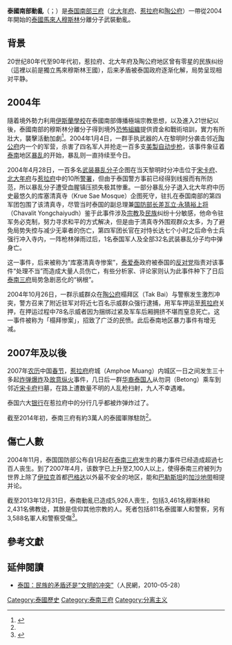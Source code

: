 {{update|time=2019-09-09T01:55:03+00:00}}
{{Infobox Military Conflict
|conflict = 泰國南部動亂
|partof = 
|image = Souththailandmap.GIF
|image_size= 300px
|date = 2004年1月4日至今
|place = {{THA}}南部的[[宋卡府|宋卡府]]、[[北大年府|北大年府]]、[[耶拉府|耶拉府]]、[[陶公府|陶公府]]
|result = [[進行中戰爭列表|進行中]]
|combatant1 = {{THA}}
*[[File:Emblem_of_the_Ministry_of_Defence_of_Thailand.svg|22px]][[泰國皇家軍隊|泰國皇家軍隊]]
**第四軍
*[[File:Emblem_of_Royal_Thai_Police.png|22px]][[泰國皇家警察|泰國皇家警察]]
*[[File:Emblem_of_the_Volunteer_Defense_Corps.PNG|22px]]{{link-en|志願防衛隊|Volunteer Defense Corps (Thailand)}}<br />支持：<br />{{MAL}}<br />{{flag|Indonesia}}<br />{{US}}
|combatant2 = [[File:Flag_of_the_Barisan_Revolusi_Nasional_(Koordinasi).svg|22px]] [[國民革命陣線|國民革命陣線]]<br />[[File:Flag_of_Pattani.svg|22px]] {{link-en|北大年聯合解放組織|Patani United Liberation Organisation}}<br />[[回教祈禱團|回教祈禱團]]<br />支持：<br />[[File:Flag_of_Free_Aceh_Movement.svg|22px]] [[自由亞齊運動|自由亞齊運動]](至2005年)
|strength1 = 60,000人
|strength2 = 10,000-30,000人
|casualties1 = 6,703人死亡（2004 - 2017年）<ref>{{Cite web |url = https://www.acleddata.com/data/ |title = ACLED數據 |accessdate = 2018-02-01 |archive-url = https://web.archive.org/web/20180212032818/https://www.acleddata.com/data/ |archive-date = 2018-02-12 |dead-url = yes }}</ref>
}}
{{Campaignbox South Thailand Insurgency}}
'''泰國南部動亂'''（{{lang-th|ความไม่สงบในชายแดนภาคใต้ของประเทศไทย}}；{{lang-ms|Pemberontakan di Selatan Thailand}}）是[[泰国南部三府|泰国南部三府]]（[[北大年府|北大年府]]、[[惹拉府|惹拉府]]和[[陶公府|陶公府]]）一帶從2004年開始的[[泰國馬來人|泰國馬來人]][[穆斯林|穆斯林]]分離分子武裝動亂。

==背景==
20世纪80年代至90年代初，惹拉府、北大年府及陶公府地区曾有零星的民族纠纷（這裡以前是獨立馬來穆斯林王國），后来矛盾被泰国政府逐渐化解，局势呈现相对平静。

==2004年==
隨着境外勢力利用[[伊斯蘭學校|伊斯蘭學校]]在泰國南部傳播極端宗教思想，以及進入21世紀以後，泰國南部的穆斯林分離分子得到境外[[恐怖組織|恐怖組織]]提供資金和戰術培訓，實力有所壯大，襲擊活動加劇<ref>{{Cite web |url=http://www.china.com.cn/chinese/2004/Apr/556238.htm |title=泰南部暴力冲突原因分析 |publisher=中国网 |date=2004-04-30 |accessdate=2014-09-06 |archive-date=2015-09-23 |archive-url=https://web.archive.org/web/20150923221954/http://www.china.com.cn/chinese/2004/Apr/556238.htm |dead-url=no }}</ref>。2004年1月4日，一群手执武器的人在黎明时分袭击邻近[[陶公府|陶公府]]内一个的军营，杀害了四名军人并抢走一百多支[[美国|美製]][[自动步枪|自动步枪]]，该事件象征着[[泰国南部三府|泰南]]地区[[暴乱|暴乱]]的开始，暴乱则一直持续至今日。

2004年4月28日，一百多名[[武装暴乱|武装暴乱分子]]企图在当天黎明时分冲击位于[[宋卡府|宋卡府]]、[[北大年府|北大年府]]与[[惹拉府|惹拉府]]中的10所[[警察局|警署]]，但由于泰国警方事前已经得到线报而有所防范，所以暴乱分子遭受血腥镇压损失极其惨重。一部分暴乱分子退入北大年府中历史最悠久的库塞清真寺（Krue Sae Mosque）企图死守，驻扎在泰国南部的第四军团包围了该清真寺，尽管当时泰国的副总理兼[[泰国國防部長|国防部长]][[差瓦立·永猜裕|差瓦立·永猜裕上将]]（Chavalit Yongchaiyudh）鉴于此事件涉及[[宗教|宗教]]及[[民族|民族]]纠纷十分敏感，他命令驻军务必克制，努力寻求和平的方式解决，但是由于清真寺外围观群众太多，为了避免局势失控与减少无辜者的伤亡，第四军团长官在对恃长达七个小时之后命令士兵强行冲入寺内，一阵枪林弹雨过后，1名泰国军人及全部32名武装暴乱分子均中弹身亡。

这一事件，后来被称为“库塞清真寺惨案”，[[泰爱泰党|泰爱泰]]政府被泰国的[[反对党|反对党]]指责对该事件“处理不当”而造成大量人员伤亡，有些分析家、评论家则认为此事件种下了日后[[泰南三府|泰南三府]]局势急剧恶化的“祸根”。

2004年10月26日，一群示威群众在[[陶公府|陶公府]]榻拜区（Tak Bai）与警察发生激烈冲突，警方召来了附近驻军对将近七百名示威群众强行逮捕，用军车押运至[[惹拉府|惹拉府]]关押，在押运过程中78名示威者因为捆绑过紧及军车后厢拥挤不堪而窒息死亡。这一事件被称为「榻拜惨案」，招致了广泛的民愤。此后泰南地区暴力事件有增无减。

==2007年及以後==
2007年[[农历|农历]]中国[[春节|春节]]，[[惹拉府|惹拉府]]府城（Amphoe Muang）内城区一日之间发生三十多起[[炸弹|炸弹爆炸]]及[[纵火|故意纵火]]事件，几日后一群[[泰国华人|华裔泰国人]]从勿洞（Betong）乘车到邻近[[宋卡府|宋卡府]]扫墓，在路上遭数量不明的人乱枪扫射，九人不幸遇难。

泰国六大[[银行|银行]]在惹拉府中的分行几乎都被炸弹炸过了。

截至2014年初，泰南三府有約3萬人的泰國軍隊駐防<ref name=people20140102/>。

==傷亡人數==
2004年11月，泰国国防部公布自1月起在[[泰国南部三府|泰南三府]]发生的暴力事件已经造成超過七百人丧生。到了2007年4月，该数字已上升至2,100人以上，使得泰南三府被列为世界上除了[[伊拉克|伊拉克]]首都[[巴格达|巴格达]]以外最不安全的地区，能和[[巴勒斯坦|巴勒斯坦]]的[[加沙地带|加沙地带]]相提并论。

截至2013年12月31日，泰南動亂已造成5,926人喪生，包括3,461名穆斯林和2,431名佛教徒，其餘是信仰其他宗教的人。死者包括811名泰國軍人和警察，另有3,588名軍人和警察受傷<ref name=people20140102>{{Cite web |url=http://world.people.com.cn/n/2014/0102/c1002-24008195.html |title=泰国南部动荡已造成近6000人死亡 |website=人民網 |date=2014-01-02 |accessdate=2018-01-23 |archive-date=2018-01-23 |archive-url=https://web.archive.org/web/20180123131608/http://world.people.com.cn/n/2014/0102/c1002-24008195.html |dead-url=no }}</ref>。

==參考文獻==
{{Reflist}}

==延伸閱讀==
*[https://web.archive.org/web/20180124070640/http://minzu.people.com.cn/GB/167244/11721616.html 泰国：民族的矛盾还是“文明的冲突”]（人民網，2010-05-28）

{{Ongoing military conflicts}}
[[Category:泰國歷史|Category:泰國歷史]]
[[Category:泰南三府|Category:泰南三府]]
[[Category:分离主义|Category:分离主义]]